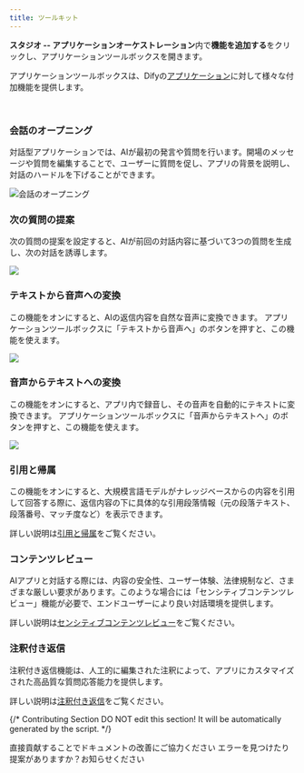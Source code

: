 ```yaml
---
title: ツールキット
---
```



**スタジオ -- アプリケーションオーケストレーション**内で**機能を追加する**をクリックし、アプリケーションツールボックスを開きます。

アプリケーションツールボックスは、Difyの[アプリケーション](/ja-jp/guides/application-orchestrate/chatbot-application)に対して様々な付加機能を提供します。

<div class="image-side-by-side">
  <img
src="https://assets-docs.dify.ai/dify-enterprise-mintlify/jp/guides/application-orchestrate/app-toolkits/c7c024ebca12339a7f497f0eda72a64b.png"
className="mx-auto"
alt=""
/>
  <img
src="https://assets-docs.dify.ai/dify-enterprise-mintlify/jp/guides/application-orchestrate/app-toolkits/4b518bd1682332a674c35d5eaf812dff.png"
className="mx-auto"
alt=""
/>
</div>

### 会話のオープニング

対話型アプリケーションでは、AIが最初の発言や質問を行います。開場のメッセージや質問を編集することで、ユーザーに質問を促し、アプリの背景を説明し、対話のハードルを下げることができます。

![会話のオープニング](https://assets-docs.dify.ai/dify-enterprise-mintlify/jp/guides/application-orchestrate/app-toolkits/d12afc44dc5c0ffe83395fc00abb0039.png)

### 次の質問の提案

次の質問の提案を設定すると、AIが前回の対話内容に基づいて3つの質問を生成し、次の対話を誘導します。

![](https://assets-docs.dify.ai/dify-enterprise-mintlify/jp/guides/application-orchestrate/app-toolkits/ff7d0c23ec0ff81a9a29b1451b1df546.png)

### テキストから音声への変換

この機能をオンにすると、AIの返信内容を自然な音声に変換できます。 アプリケーションツールボックスに「テキストから音声へ」のボタンを押すと、この機能を使えます。

![](https://assets-docs.dify.ai/dify-enterprise-mintlify/jp/guides/application-orchestrate/app-toolkits/a97a8ce736c8f067a2049a4a1934064d.png)

### 音声からテキストへの変換

この機能をオンにすると、アプリ内で録音し、その音声を自動的にテキストに変換できます。 アプリケーションツールボックスに「音声からテキストへ」のボタンを押すと、この機能を使えます。

![](https://assets-docs.dify.ai/dify-enterprise-mintlify/jp/guides/application-orchestrate/app-toolkits/323f5b74bd92d1dee9c374ebe0a9cd77.png)

### 引用と帰属

この機能をオンにすると、大規模言語モデルがナレッジベースからの内容を引用して回答する際に、返信内容の下に具体的な引用段落情報（元の段落テキスト、段落番号、マッチ度など）を表示できます。

詳しい説明は[引用と帰属](/ja-jp/guides/knowledge-base/retrieval-test-and-citation)をご覧ください。

### コンテンツレビュー

AIアプリと対話する際には、内容の安全性、ユーザー体験、法律規制など、さまざまな厳しい要求があります。このような場合には「センシティブコンテンツレビュー」機能が必要で、エンドユーザーにより良い対話環境を提供します。

詳しい説明は[センシティブコンテンツレビュー](/ja-jp/guides/application-orchestrate/app-toolkits/moderation-tool)をご覧ください。

### 注釈付き返信

注釈付き返信機能は、人工的に編集された注釈によって、アプリにカスタマイズされた高品質な質問応答能力を提供します。

詳しい説明は[注釈付き返信](/ja-jp/guides/annotation/annotation-reply)をご覧ください。

{/*
Contributing Section
DO NOT edit this section!
It will be automatically generated by the script.
*/}

<CardGroup cols="2">
    <Card
        title="このページを編集する"
        icon="pen-to-square"
        href="https://github.com/langgenius/dify-docs-mintlify/edit/main/ja-jp/guides/application-orchestrate/app-toolkits/README.mdx"
    >
        直接貢献することでドキュメントの改善にご協力ください
    </Card>
    <Card
        title="問題を報告する"
        icon="github"
        href="https://github.com/langgenius/dify-docs-mintlify/issues/new?title=ドキュメントの問題%3A%20&body=%23%23%20問題の説明%0A%3C%21--%20発見した問題について簡単に説明してください%20--%3E%0A%0A%23%23%20ページリンク%0Ahttps%3A%2F%2Fgithub.com%2Flanggenius%2Fdify-docs-mintlify%2Fblob%2Fmain%2Fja-jp/guides/application-orchestrate/app-toolkits%2FREADME.mdx%0A%0A%23%23%20提案される変更%0A%3C%21--%20特定の変更案がある場合は、ここで説明してください%20--%3E%0A%0A%3C%21--%20ドキュメントの品質向上にご協力いただきありがとうございます！%20--%3E"
    >
        エラーを見つけたり提案がありますか？お知らせください
    </Card>
</CardGroup>
